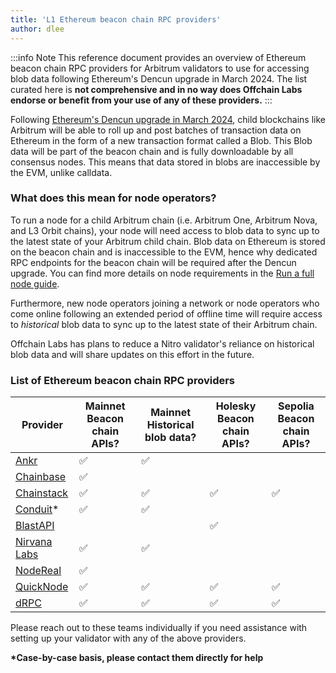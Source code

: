 ```yaml
---
title: 'L1 Ethereum beacon chain RPC providers'
author: dlee
---
```


:::info Note
This reference document provides an overview of Ethereum beacon chain RPC providers for Arbitrum validators to use for accessing blob data following Ethereum's Dencun upgrade in March 2024. The list curated here is **not comprehensive and in no way does Offchain Labs endorse or benefit from your use of any of these providers.**
:::

Following [Ethereum's Dencun upgrade in March 2024](https://eips.ethereum.org/EIPS/eip-7569), child blockchains like Arbitrum will be able to roll up and post batches of transaction data on Ethereum in the form of a new transaction format called a Blob. This Blob data will be part of the beacon chain and is fully downloadable by all consensus nodes. This means that data stored in blobs are inaccessible by the EVM, unlike calldata.

### What does this mean for node operators?

To run a node for a child Arbitrum chain (i.e. Arbitrum One, Arbitrum Nova, and L3 Orbit chains), your node will need access to blob data to sync up to the latest state of your Arbitrum child chain. Blob data on Ethereum is stored on the beacon chain and is inaccessible to the EVM, hence why dedicated RPC endpoints for the beacon chain will be required after the Dencun upgrade. You can find more details on node requirements in the [Run a full node guide](/run-arbitrum-node/03-run-full-node.mdx).

Furthermore, new node operators joining a network or node operators who come online following an extended period of offline time will require access to _historical_ blob data to sync up to the latest state of their Arbitrum chain.

Offchain Labs has plans to reduce a Nitro validator's reliance on historical blob data and will share updates on this effort in the future.

### List of Ethereum beacon chain RPC providers

| Provider                                                                    | Mainnet Beacon chain APIs? | Mainnet Historical blob data? | Holesky Beacon chain APIs? | Sepolia Beacon chain APIs? |
| --------------------------------------------------------------------------- | -------------------------- | ----------------------------- | -------------------------- | -------------------------- |
| [Ankr](https://www.ankr.com/docs/rpc-service/chains/chains-api/eth-beacon/) | ✅                         | ✅                            |                            |                            |
| [Chainbase](https://chainbase.com/)                                         | ✅                         |                               |                            |                            |
| [Chainstack](https://docs.chainstack.com/reference/beacon-chain)            | ✅                         | ✅                            | ✅                          | ✅                         |
| [Conduit](https://conduit.xyz/)\*                                           | ✅                         | ✅                            |                            |                            |
| [BlastAPI](https://blastapi.io/public-api/ethereum)                         |                            |                               | ✅                         |                            |
| [Nirvana Labs](https://nirvanalabs.io)                                      | ✅                         | ✅                            |                            |                            |
| [NodeReal](https://nodereal.io/)                                            | ✅                         |                               |                            |                            |
| [QuickNode](https://www.quicknode.com/docs/ethereum)                        | ✅                         | ✅                            | ✅                         | ✅                         |
| [dRPC](https://drpc.org/chainlist/eth-beacon-chain)                         | ✅                         | ✅                            | ✅                         | ✅                         |

Please reach out to these teams individually if you need assistance with setting up your validator with any of the above providers.

**\*Case-by-case basis, please contact them directly for help**
